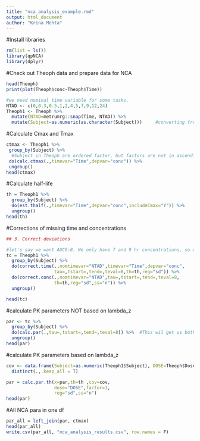 ```yaml
---
title: "nca_analysis_example.rmd"
output: html_document
author: "Krina Mehta"
---
```


#Install libraries
```r
rm(list = ls())
library(qpNCA)
library(dplyr)
```

#Check out Theoph data and prepare data for NCA
```r
head(Theoph)
print(plot(Theoph$conc~Theoph$Time))

#we need nominal time variable for some tasks.
NTAD <- c(0,0.3,0.5,1,2,4,5,7,9,12,24)
Theoph1 <- Theoph %>% 
  mutate(NTAD=metrumrg::snap(Time, NTAD)) %>%
  mutate(Subject=as.numeric(as.character(Subject)))     #converting from factor to numeric

```

#Calculate Cmax and Tmax
```r
ctmax <- Theoph1 %>%
 group_by(Subject) %>% 
  #Subject in Theoph are ordered factor, but factors are not in ascending order
 do(calc.ctmax(.,timevar="Time",depvar="conc")) %>%
 ungroup()
head(ctmax)
```

#Calculate half-life
```r
th = Theoph1 %>% 
  group_by(Subject) %>%
  do(est.thalf(.,timevar="Time",depvar="conc",includeCmax="Y")) %>%
  ungroup()
head(th)
```

#Corrections of missing time and concentrations
```r
## 3. Correct deviations

#let's say we want AUC0-8. We only have 7 and 9 hr concentrations, so we need to interpolate conc for 8 hr.
tc = Theoph1 %>% 
  group_by(Subject) %>%
  do(correct.time(.,nomtimevar="NTAD",timevar="Time",depvar="conc",
                  tau=,tstart=,tend=,teval=8,th=th,reg="sd")) %>%  
  do(correct.conc(.,nomtimevar="NTAD",tau=,tstart=,tend=,teval=8,
                  th=th,reg="sd",ss="n")) %>% 
  ungroup() 

head(tc)

```

#calculate PK parameters NOT based on lambda_z 
```r
par <- tc %>%
  group_by(Subject) %>%
  do(calc.par(.,tau=,tstart=,tend=,teval=8)) %>%  #This wil get us both AUC0-8 and AUC0-24 as sampling ends at 24
  ungroup()
head(par)
```

#calculate PK parameters based on lambda_z 
```r
cov <- data.frame(Subject=as.numeric(Theoph1$Subject), DOSE=Theoph$Dose) %>% 
  distinct(.,.keep_all = T)

par = calc.par.th(x=par,th=th ,cov=cov,
                  dose="DOSE",factor=1,  
                  reg="sd",ss="n") 
head(par)
```

#All NCA para in one df
```r
par_all = left_join(par, ctmax)
head(par_all)
write.csv(par_all, "nca_analysis_results.csv", row.names = F)
```
